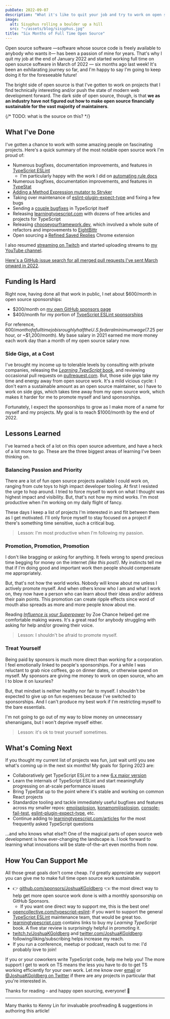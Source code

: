 ```yaml
---
pubDate: 2022-09-07
description: "What it's like to quit your job and try to work on open source tooling full time."
image:
  alt: Sisyphus rolling a boulder up a hill
  src: "~/assets/blog/sisyphus.jpg"
title: "Six Months of Full Time Open Source"
---
```



Open source software —software whose source code is freely available to anybody who wants it— has been a passion of mine for years.
That's why I quit my job at the end of January 2022 and started working full time on open source software in March of 2022 — six months ago last week!
It's been an exhilarating journey so far, and I'm happy to say I'm going to keep doing it for the foreseeable future!

The bright side of open source is that I've gotten to work on projects that I find technically interesting and/or push the state of modern web development forward.
The dark side of open source, though, is that **we as an industry have not figured out how to make open source financially sustainable for the vast majority of maintainers**.

{/* TODO: what is the source on this? */}

<LabeledImage
	description="Sisyphus working through a queue of issues on a popular GitHub repository"
	alt="Sisyphus rolling a boulder up a hill"
	src={sisyphus}
/>

## What I've Done

I've gotten a chance to work with some amazing people on fascinating projects.
Here's a quick summary of the most notable open source work I'm proud of:

- Numerous bugfixes, documentation improvements, and features in [TypeScript ESLint](https://typescript-eslint.io)
  - I'm particularly happy with the work I did on [automating rule docs](https://github.com/typescript-eslint/typescript-eslint/pull/5593)
- Numerous bugfixes, documentation improvements, and features in [TypeStat](https://github.com/JoshuaKGoldberg/TypeStat)
- [Adding a Method Expression mutator to Stryker](https://github.com/stryker-mutator/stryker-js/pull/3508)
- Taking over maintenance of [eslint-plugin-expect-type](https://github.com/JoshuaKGoldberg/eslint-plugin-expect-type) and fixing a few bugs
- Sending a [couple bugfixes](https://github.com/microsoft/TypeScript/pulls?q=+is%3Apr+author%3AJoshuaKGoldberg+is%3Amerged+created%3A2022-02-28..2023-01-01) in TypeScript itself
- Releasing [learningtypescript.com](https://learningtypescript.com) with dozens of free articles and projects for TypeScript
- Releasing [chooseyourframework.dev](https://chooseyourframework.dev), which involved a whole suite of refactors and improvements to [EightBittr](https://github.com/FullScreenShenanigans/EightBittr)
- Open sourcing a [Refined Saved Replies](https://github.com/JoshuaKGoldberg/refined-saved-replies) Chrome extension

I also resumed [streaming on Twitch](https://twitch.tv/joshuakgoldberg) and started uploading streams to [my YouTube channel](https://www.youtube.com/channel/UC1ag6LufUK30vkwS9lWHA8Q).

[Here's a GitHub issue search for all merged pull requests I've sent March onward in 2022](https://github.com/pulls?q=is%3Apr+author%3AJoshuaKGoldberg+is%3Amerged+created%3A2022-02-28..2023-01-01+is%3Apublic).

## Funding Is Hard

Right now, having done all that work in public, I net about $600/month in open source sponsorships:

- $200/month on [my own GitHub sponsors page](https://github.com/sponsors/JoshuaKGoldberg)
- $400/month for my portion of [TypeScript ESLint sponsorships](https://opencollective.com/typescript-eslint)

For reference, $600/month of a full time job is roughly half the U.S. federal minimum wage ($7.25 per hour, or ~$1,200/month).
My base salary in 2021 earned me more money each work day than a month of my open source salary now.

### Side Gigs, at a Cost

I've brought my income up to tolerable levels by consulting with private companies, releasing the [_Learning TypeScript_ book](https://learningtypescript.com), and reviewing occasional pull requests on [pullrequest.com](https://pullrequest.com).
But, those side gigs take my time and energy away from open source work.
It's a mild vicious cycle: I don't earn a sustainable amount as an open source maintainer, so I have to work on side gigs, which takes time away from my open source work, which makes it harder for me to promote myself and land sponsorships.

Fortunately, I expect the sponsorships to grow as I make more of a name for myself and my projects.
My goal is to reach $1000/month by the end of 2022.

## Lessons Learned

I've learned a heck of a lot on this open source adventure, and have a heck of a lot more to go.
These are the three biggest areas of learning I've been thinking on.

### Balancing Passion and Priority

There are a lot of fun open source projects available I could work on, ranging from cute toys to high impact developer tooling.
At first I resisted the urge to hop around.
I tried to force myself to work on what I thought was highest impact and visibility.
But, that's not how my mind works.
I'm most productive when I'm working on my daily flight of fancy.

These days I keep a list of projects I'm interested in and flit between them as I get motivated.
I'll only force myself to stay focused on a project if there's something time sensitive, such a critical bug.

> Lesson: I'm most productive when I'm following my passion.

### Promotion, Promotion, Promotion

I don't like bragging or asking for anything.
It feels wrong to spend precious time begging for money on the internet _(like this post!)_.
My instincts tell me that if I'm doing good and important work then people should compensate me appropriately.

But, that's not how the world works.
Nobody will know about me unless I actively promote myself.
And when others know who I am and what I work on, they now have a person who can learn about their ideas and/or address their pain points.
This promotion can create ripple effects since word of mouth also spreads as more and more people know about me.

Reading [_Influence is your Superpower_](https://www.google.com/books/edition/_/BGwsEAAAQBAJ) by Zoe Chance helped get me comfortable making waves.
It's a great read for anybody struggling with asking for help and/or growing their voice.

> Lesson: I shouldn't be afraid to promote myself.

### Treat Yourself

Being paid by sponsors is much more direct than working for a corporation.
I feel emotionally linked to people's sponsorships.
For a while I was reluctant to grab nice coffees, go on dinner dates, or otherwise spend on myself.
My sponsors are giving me money to work on open source, who am I to blow it on luxuries?

But, that mindset is neither healthy nor fair to myself.
I shouldn't be expected to give up on fun expenses because I've switched to sponsorships.
And I can't produce my best work if I'm restricting myself to the bare essentials.

I'm not going to go out of my way to blow money on unnecessary shenanigans, but I won't deprive myself either.

> Lesson: it's ok to treat yourself sometimes.

## What's Coming Next

If you thought my current list of projects was fun, just wait until you see what's coming up in the next six months!
My goals for Spring 2023 are:

- Collaboratively get TypeScript ESLint to a new [6.x major version](https://github.com/typescript-eslint/typescript-eslint/milestone/8)
- Learn the internals of TypeScript ESLint and start meaningfully progressing on at-scale performance issues
- Bring TypeStat up to the point where it's stable and working on common React projects
- Standardize tooling and tackle immediately useful bugfixes and features across my smaller repos: [emojisplosion](https://github.com/JoshuaKGoldberg/emojisplosion), [konamomijisplosion](https://github.com/JoshuaKGoldberg/konamimojisplosion), [console-fail-test](https://github.com/JoshuaKGoldberg/console-fail-test), [eslint-plugin-expect-type](https://github.com/JoshuaKGoldberg/eslint-plugin-expect-type), etc.
- Continue adding to [learningtypescript.com/articles](https://www.learningtypescript.com/articles) for the most frequently asked TypeScript questions

...and who knows what else?!
One of the magical parts of open source web development is how ever-changing the landscape is.
I look forward to learning what innovations will be state-of-the-art even months from now.

## How You Can Support Me

All those great goals don't come cheap.
I'd greatly appreciate any support you can give me to make full time open source work sustainable.

- 👉 [github.com/sponsors/JoshuaKGoldberg](https://github.com/sponsors/JoshuaKGoldberg) 👈: the most direct way to help get more open source work done is with a monthly sponsorship on GitHub Sponsors.
  - If you want one direct way to support me, this is the best one!
- [opencollective.com/typescript-eslint](https://opencollective.com/typescript-eslint): if you want to support the general [TypeScript ESLint](https://typescript-eslint.io) maintenance team, that would be great too.
- [learningtypescript.com](https://learningtypescript.com) contains links to buy my _Learning TypeScript_ book. A five star review is surprisingly helpful in promoting it.
- [twitch.tv/JoshuaKGoldberg](https://twitch.tv/JoshuaKGoldberg) and [twitter.com/JoshuaKGoldberg](https://twitter.com/JoshuaKGoldberg): following/liking/subscribing helps increase my reach.
- If you run a conference, meetup or podcast, reach out to me: I'd probably love to join!

If you or your coworkers write TypeScript code, help me help you!
The more support I get to work on TS means the less you have to do to get TS working efficiently for your own work.
Let me know over [email](mailto:blog@joshuakgoldberg.com "my email") or [@JoshuaKGoldberg on Twitter](https://twitter.com/JoshuaKGoldberg) if there are any projects in particular that you're interested in.

Thanks for reading - and happy open sourcing, everyone! 💖

---

Many thanks to Kenny Lin for invaluable proofreading & suggestions in authoring this article!
